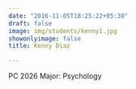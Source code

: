 ```yaml
---
date: "2016-11-05T18:25:22+05:30"
draft: false
image: img/students/kenny1.jpg
showonlyimage: false
title: Kenny Diaz

---
```


PC 2026
Major: Psychology